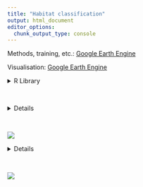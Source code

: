 ```yaml
---
title: "Habitat classification"
output: html_document
editor_options: 
  chunk_output_type: console
---
```


<style type="text/css">
.main-container {
  max-width: 1400px;
  margin-left: auto;
  margin-right: auto;
}
</style>


Methods, training, etc.: [Google Earth Engine](https://code.earthengine.google.com/?scriptPath=users%2Fslisovski%2FLenaDeltaHabitatClasses%3AClassification_LenaDelta_2018)

Visualisation: [Google Earth Engine](https://code.earthengine.google.com/?scriptPath=users%2Fslisovski%2FLenaDeltaHabitatClasses%3AClasses_visualisation)

<details>
  <summary>R Library</summary>
```r
  library(stars)
  library(raster)
  library(tidyverse)
  library(sf)
  sf::sf_use_s2(FALSE)
```
</details><br/> 

<details>
  <Habitat Classes Map>R Library</summary>
```r
load("data/tmp/roi.rda")

classesR <- read_stars("data/Landsat_classes_index.tif") %>% 
  setNames("Habitat") %>% st_set_dimensions(names = c("x", "y", "band")) %>% st_as_stars()

classCol <- c('#68ab5f', '#1c5f2c', '#a3cc51', '#43DF4F', '#ccb879',
              '#dcd939', '#b5c58f', '#b8d9eb', '#af963c', '#6c9fb8',
              '#d2042d', 'transparent', 'transparent')

classNms <- c('Moist Equisetum and Shrubs on Floodplain',
              'Dry Low Shrub Community',
              'Moist to Wet Sedge Complex',
              'Wet Sedge Complex',
              'PC_50%: Wet Polygon Complex',
              'PC_20%: Moist Polygon Complex',
              'Dry Grass to Wet Sedge Complex',
              'Sparsely Vegetated Areas',
              'Dry Tussock Tundra',
              'PC_10%: Dry Polygon Complex',
              'Dwarsh Shrub-herb Communities')


ggplot(roi) +
  geom_sf(fill = "transparent", color = "transparent") +
  geom_stars(data = classesR[,,,1], downsample = c(11,11), show.legend = FALSE) +
  scale_fill_gradientn(colors = classCol, breaks = 0:12, na.value = "transparent") +
  geom_point(data.frame(x = 0:10, y = rep(0, 11), cl = as.factor(0:10)), mapping = aes(x, y, col = cl[1:11])) +
  scale_color_manual(name = "Habitat classes", values = classCol[1:11], labels = classNms, 
                     guide = guide_legend(override.aes = list(size = 5, shape = 15))) +
  labs(x = "", y = "") +
  theme(
    panel.grid.major = element_blank(), panel.grid.minor = element_blank(),
    panel.background = element_rect(fill = "grey40",
                                    colour = "grey40"),
    panel.border = element_rect(colour = "black", fill = "transparent"),
    panel.grid = element_line(size = 0.08)
  )  +
  coord_sf(
    xlim = c(st_bbox(roi)["xmin"]+0.25, st_bbox(roi)["xmax"]+0.1),
    ylim = c(st_bbox(roi)["ymin"], st_bbox(roi)["ymax"]-0.1)
  )

```
</details><br/> 

![](pcs/HabitatClasses_Landsat.png)

<details>
  <Downsampling>R Library</summary>
## Downsampling to Landsat 4/6/8 resolution
```r
sam   <- st_as_sfc(st_bbox(c(xmin = 126.426729, xmax = 126.558288, ymin = 72.365327, ymax = 72.390865)), crs = 4326)
lands <- classesR[roi %>% st_intersection(sam %>% st_set_crs(st_crs(classesR))),]

## sentinel
sent <- read_stars("data/Sentinel_classes_mosaic.tif", proxy = TRUE)
sent <- sent[sam %>% st_set_crs(st_crs(sent)),] %>% st_as_stars()

sP <- ggplot(sam) +
  geom_sf(fill = "transparent", color = "transparent") +
  geom_stars(data = sent, show.legend = FALSE) +
  scale_fill_gradientn(colors = classCol, breaks = 0:12, na.value = "transparent") +
  scale_color_manual(values = classCol[1:11]) +
  labs(x = "", y = "",
       title = "Habitat classes based on Sentinel-2 data",
       tag = "A") +
  theme(
    panel.grid.major = element_blank(), panel.grid.minor = element_blank(),
    panel.background = element_rect(fill = "grey40",
                                    colour = "grey40"),
    panel.border = element_rect(colour = "black", fill = "transparent"),
    panel.grid = element_line(size = 0.08)
  )  +
  coord_sf(
    xlim = c(st_bbox(sam)["xmin"], st_bbox(sam)["xmax"]),
    ylim = c(st_bbox(sam)["ymin"], st_bbox(sam)["ymax"])
  )



lP <- ggplot(sam) +
  geom_sf(fill = "transparent", color = "transparent") +
  geom_stars(data = lands[,,,1], show.legend = FALSE) +
  scale_fill_gradientn(colors = classCol, breaks = 0:12, na.value = "transparent") +
  scale_color_manual(values = classCol[1:11]) +
  labs(x = "", y = "",
       title = "Downsampled Habitat classes (to match Landsat resolution)",
       tag = "B") +
  theme(
    panel.grid.major = element_blank(), panel.grid.minor = element_blank(),
    panel.background = element_rect(fill = "grey40",
                                    colour = "grey40"),
    panel.border = element_rect(colour = "black", fill = "transparent"),
    panel.grid = element_line(size = 0.08)
  )  +
  coord_sf(
    xlim = c(st_bbox(sam)["xmin"], st_bbox(sam)["xmax"]),
    ylim = c(st_bbox(sam)["ymin"], st_bbox(sam)["ymax"])
  )

gridExtra::grid.arrange(sP, lP, nrow = 2)
```
</details><br/> 

![](pcs/SentLandComp.png)

